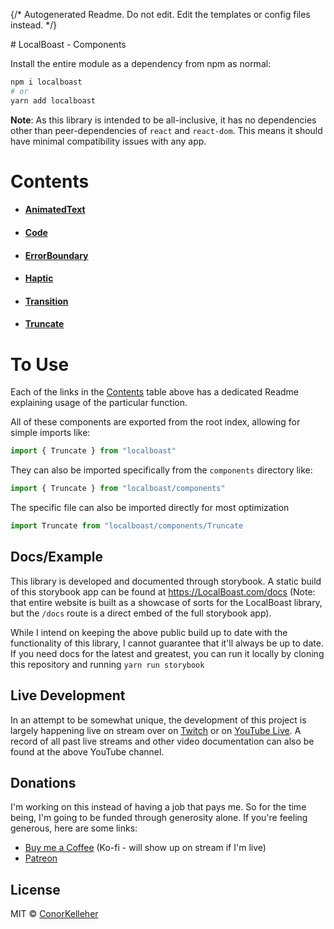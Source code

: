 {/* Autogenerated Readme. Do not edit. Edit the templates or config files instead. */}

<Meta title="Components" />
# LocalBoast - Components

Install the entire module as a dependency from npm as normal:

```bash
npm i localboast
# or
yarn add localboast
```

**Note**: As this library is intended to be all-inclusive, it has no dependencies other than peer-dependencies of `react` and `react-dom`. This means it should have minimal compatibility issues with any app.

# Contents

- #### [AnimatedText](?path=/docs/components-animatedtext--docs)
- #### [Code](?path=/docs/components-code--docs)
- #### [ErrorBoundary](?path=/docs/components-errorboundary--docs)
- #### [Haptic](?path=/docs/components-haptic--docs)
- #### [Transition](?path=/docs/components-transition--docs)
- #### [Truncate](?path=/docs/components-truncate--docs)

# To Use

Each of the links in the [Contents](#contents) table above has a dedicated Readme explaining usage of the particular function.

All of these components are exported from the root index, allowing for simple imports like:

```javascript
import { Truncate } from "localboast"
```

They can also be imported specifically from the `components` directory like:

```javascript
import { Truncate } from "localboast/components"
```

The specific file can also be imported directly for most optimization

```javascript
import Truncate from "localboast/components/Truncate
```

## Docs/Example

This library is developed and documented through storybook.
A static build of this storybook app can be found at https://LocalBoast.com/docs
(Note: that entire website is built as a showcase of sorts for the LocalBoast library, but the `/docs` route is a direct embed of the full storybook app).

While I intend on keeping the above public build up to date with the functionality of this library, I cannot guarantee that it'll always be up to date. If you need docs for the latest and greatest, you can run it locally by cloning this repository and running `yarn run storybook`

## Live Development

In an attempt to be somewhat unique, the development of this project is largely happening live on stream over on [Twitch](https://twitch.tv/localboast) or on [YouTube Live](http://youtube.com/channel/UCt-IaL4qQsOU6_rbS7zky1Q/live). A record of all past live streams and other video documentation can also be found at the above YouTube channel.

## Donations

I'm working on this instead of having a job that pays me. So for the time being, I'm going to be funded through generosity alone. If you're feeling generous, here are some links:

- [Buy me a Coffee](https://localboast.com/kofi) (Ko-fi - will show up on stream if I'm live)
- [Patreon](https://localboast.com/patreon)

## License

MIT © [ConorKelleher](https://github/com/ConorKelleher)
